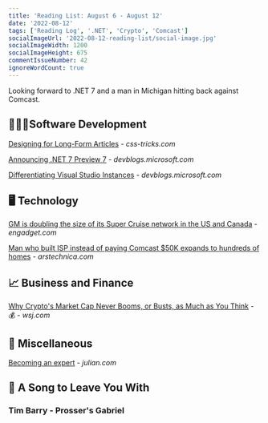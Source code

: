 ```yaml
---
title: 'Reading List: August 6 - August 12'
date: '2022-08-12'
tags: ['Reading Log', '.NET', 'Crypto', 'Comcast']
socialImageUrl: '2022-08-12-reading-list/social-image.jpg'
socialImageWidth: 1200
socialImageHeight: 675
commentIssueNumber: 42
ignoreWordCount: true
---
```


Looking forward to .NET 7 and a man in Michigan hitting back against Comcast.

## 👨🏼‍💻Software Development

[Designing for Long-Form Articles](https://css-tricks.com/designing-for-long-form-articles/) - *css-tricks.com*

[Announcing .NET 7 Preview 7](https://devblogs.microsoft.com/dotnet/announcing-dotnet-7-preview-7/) - *devblogs.microsoft.com*

[Differentiating Visual Studio Instances](https://devblogs.microsoft.com/visualstudio/differentiating-visual-studio-instances/) - *devblogs.microsoft.com*

## 🖥 Technology

[GM is doubling the size of its Super Cruise network in the US and Canada](https://www.engadget.com/gm-is-doubling-the-size-of-its-super-cruise-network-in-the-us-and-canada-123034974.html) - *engadget.com*

[Man who built ISP instead of paying Comcast $50K expands to hundreds of homes](https://arstechnica.com/tech-policy/2022/08/man-who-built-isp-instead-of-paying-comcast-50k-expands-to-hundreds-of-homes/) - *arstechnica.com*

## 📈 Business and Finance

[Why Crypto's Market Cap Never Booms, or Busts, as Much as You Think](https://www.wsj.com/articles/why-cryptos-market-cap-never-booms-or-busts-as-much-as-you-think-11659691802) - 💰 - *wsj.com*

## 🎒 Miscellaneous

[Becoming an expert](https://www.julian.com/blog/craftspeople) - *julian.com*

## 🎵 A Song to Leave You With

### Tim Barry - Prosser's Gabriel

<YouTubeEmbed
    id="sSuh44wDbmM"
    title="Tim Barry - Prosser's Gabriel"
/>